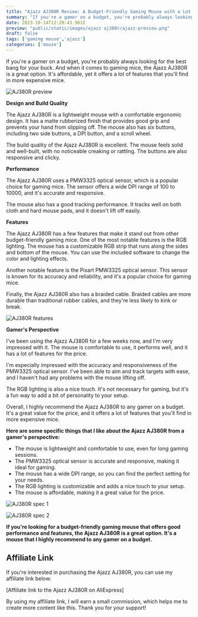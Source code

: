 ```yaml
---
title: "Ajazz AJ380R Review: A Budget-Friendly Gaming Mouse with a Lot to Offer"
summary: "If you're a gamer on a budget, you're probably always looking for the best bang for your buck. And when it comes to gaming mice, the Ajazz AJ380R is a great option. It's affordable, yet it offers a lot of features that you'll find in more expensive mice."
date: 2023-10-14T12:29:43.901Z
preview: "public/static/images/ajazz aj380r/ajazz-preview.png"
draft: false
tags: ['gaming mouse','ajazz']
categories: ['mouse']
---
```


If you're a gamer on a budget, you're probably always looking for the best bang for your buck. And when it comes to gaming mice, the Ajazz AJ380R is a great option. It's affordable, yet it offers a lot of features that you'll find in more expensive mice.

![AJ380R preview](/static/images/ajazz-aj380r/ajazz-preview.png)

**Design and Build Quality**

The Ajazz AJ380R is a lightweight mouse with a comfortable ergonomic design. It has a matte rubberized finish that provides good grip and prevents your hand from slipping off. The mouse also has six buttons, including two side buttons, a DPI button, and a scroll wheel.

The build quality of the Ajazz AJ380R is excellent. The mouse feels solid and well-built, with no noticeable creaking or rattling. The buttons are also responsive and clicky.

**Performance**

The Ajazz AJ380R uses a PMW3325 optical sensor, which is a popular choice for gaming mice. The sensor offers a wide DPI range of 100 to 10000, and it's accurate and responsive.

The mouse also has a good tracking performance. It tracks well on both cloth and hard mouse pads, and it doesn't lift off easily.

**Features**

The Ajazz AJ380R has a few features that make it stand out from other budget-friendly gaming mice. One of the most notable features is the RGB lighting. The mouse has a customizable RGB strip that runs along the sides and bottom of the mouse. You can use the included software to change the color and lighting effects.

Another notable feature is the Pixart PMW3325 optical sensor. This sensor is known for its accuracy and reliability, and it's a popular choice for gaming mice.

Finally, the Ajazz AJ380R also has a braided cable. Braided cables are more durable than traditional rubber cables, and they're less likely to kink or break.

![AJ380R features](/static/images/ajazz-aj380r/ajazz-product-functions.png)


**Gamer's Perspective**

I've been using the Ajazz AJ380R for a few weeks now, and I'm very impressed with it. The mouse is comfortable to use, it performs well, and it has a lot of features for the price.

I'm especially impressed with the accuracy and responsiveness of the PMW3325 optical sensor. I've been able to aim and track targets with ease, and I haven't had any problems with the mouse lifting off.

The RGB lighting is also a nice touch. It's not necessary for gaming, but it's a fun way to add a bit of personality to your setup.

Overall, I highly recommend the Ajazz AJ380R to any gamer on a budget. It's a great value for the price, and it offers a lot of features that you'll find in more expensive mice.

**Here are some specific things that I like about the Ajazz AJ380R from a gamer's perspective:**

* The mouse is lightweight and comfortable to use, even for long gaming sessions.
* The PMW3325 optical sensor is accurate and responsive, making it ideal for gaming.
* The mouse has a wide DPI range, so you can find the perfect setting for your needs.
* The RGB lighting is customizable and adds a nice touch to your setup.
* The mouse is affordable, making it a great value for the price.

![AJ380R spec 1](/static/images/ajazz-aj380r/ajazz-product-spec.png)

![AJ380R spec 2](/static/images/ajazz-aj380r/ajazz-product-spec2.png)

**If you're looking for a budget-friendly gaming mouse that offers good performance and features, the Ajazz AJ380R is a great option. It's a mouse that I highly recommend to any gamer on a budget.**

## Affiliate Link

If you're interested in purchasing the Ajazz AJ380R, you can use my affiliate link below:

[Affiliate link to the Ajazz AJ380R on AliExpress]

By using my affiliate link, I will earn a small commission, which helps me to create more content like this. Thank you for your support!